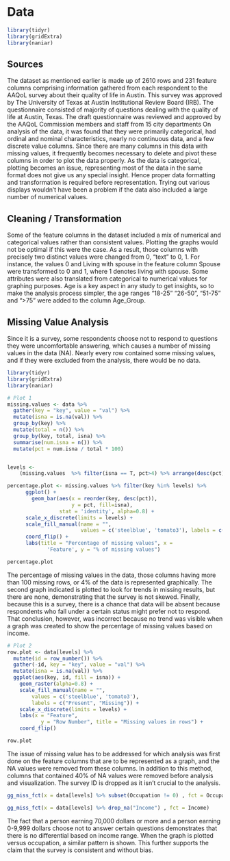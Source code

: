 # Data

```r
library(tidyr)
library(gridExtra)
library(naniar)
```

## Sources

The dataset as mentioned earlier is made up of 2610 rows and 231 feature columns comprising information gathered from each respondent to the AAQoL survey about their quality of life in Austin. This survey was approved by The University of Texas at Austin Institutional Review Board (IRB). The questionnaire consisted of majority of questions dealing with the quality of life at Austin, Texas. The draft questionnaire was reviewed and approved by the AAQoL Commission members and staff from 15 city departments
On analysis of the data, it was found that they were primarily categorical, had ordinal and nominal characteristics, nearly no continuous data, and a few discrete value columns. Since there are many columns in this data with missing values, it frequently becomes necessary to delete and pivot these columns in order to plot the data properly. As the data is categorical, plotting becomes an issue, representing most of the data in the same format does not give us any special insight. Hence proper data formatting and transformation is required before representation. Trying out various displays wouldn't have been a problem if the data also included a large number of numerical values.


## Cleaning / Transformation

Some of the feature columns in the dataset included a mix of numerical and categorical values rather than consistent values. Plotting the graphs would not be optimal if this were the case. As a result, those columns with precisely two distinct values were changed from 0, "text” to 0, 1. For instance, the values 0 and Living with spouse in the feature column Spouse were transformed to 0 and 1, where 1 denotes living with spouse.
Some attributes were also translated from categorical to numerical values for graphing purposes. Age is a key aspect in any study to get insights, so to make the analysis process simpler, the age ranges "18-25" "26-50", "51-75" and “>75” were added to the column Age_Group.

## Missing Value Analysis

Since it is a survey, some respondents choose not to respond to questions they were uncomfortable answering, which causes a number of missing values in the data (NA). Nearly every row contained some missing values, and if they were excluded from the analysis, there would be no data. 


```r
library(tidyr)
library(gridExtra)
library(naniar)

# Plot 1
missing.values <- data %>%
  gather(key = "key", value = "val") %>%
  mutate(isna = is.na(val)) %>%
  group_by(key) %>%
  mutate(total = n()) %>%
  group_by(key, total, isna) %>%
  summarise(num.isna = n()) %>%
  mutate(pct = num.isna / total * 100)


levels <-
    (missing.values  %>% filter(isna == T, pct>4) %>% arrange(desc(pct)))$key

percentage.plot <- missing.values %>% filter(key %in% levels) %>% 
      ggplot() +
        geom_bar(aes(x = reorder(key, desc(pct)), 
                     y = pct, fill=isna), 
                 stat = 'identity', alpha=0.8) +
      scale_x_discrete(limits = levels) +
      scale_fill_manual(name = "", 
                        values = c('steelblue', 'tomato3'), labels = c("Present", "Missing")) +
      coord_flip() +
      labs(title = "Percentage of missing values", x =
             'Feature', y = "% of missing values")

percentage.plot
```

The percentage of missing values in the data, those columns having more than 100 missing rows, or 4% of the data is represented graphically. The second graph indicated is plotted to look for trends in missing results, but there are none, demonstrating that the survey is not skewed. Finally, because this is a survey, there is a chance that data will be absent because respondents who fall under a certain status might prefer not to respond. That conclusion, however, was incorrect because no trend was visible when a graph was created to show the percentage of missing values based on income. 

```r
# Plot 2
row.plot <- data[levels] %>%  
  mutate(id = row_number()) %>%
  gather(-id, key = "key", value = "val") %>%
  mutate(isna = is.na(val)) %>%
  ggplot(aes(key, id, fill = isna)) +
    geom_raster(alpha=0.8) +
    scale_fill_manual(name = "",
        values = c('steelblue', 'tomato3'),
        labels = c("Present", "Missing")) +
    scale_x_discrete(limits = levels) +
    labs(x = "Feature",
           y = "Row Number", title = "Missing values in rows") +
    coord_flip()

row.plot

```

The issue of missing value has to be addressed for which analysis was first done on the feature columns that are to be represented as a graph, and the NA values were removed from these columns. In addition to this method, columns that contained 40% of NA values were removed before analysis and visualization. The survey ID is dropped as it isn't crucial to the analysis.

```r
gg_miss_fct(x = data[levels] %>% subset(Occupation != 0) , fct = Occupation)
```

```r
gg_miss_fct(x = data[levels] %>% drop_na("Income") , fct = Income)
```

The fact that a person earning 70,000 dollars or more and a person earning 0-9,999 dollars choose not to answer certain questions demonstrates that there is no differential based on income range. When the graph is plotted versus occupation, a similar pattern is shown. This further supports the claim that the survey is consistent and without bias.

